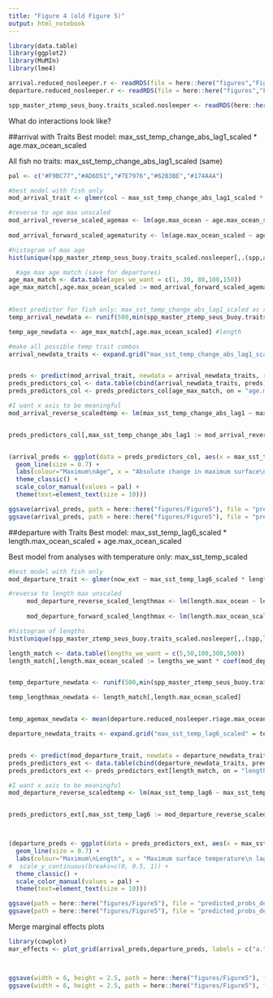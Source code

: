 ```yaml
---
title: "Figure 4 (old Figure 5)"
output: html_notebook
---
```


```r
library(data.table)
library(ggplot2)
library(MuMIn)
library(lme4)

arrival.reduced_nosleeper.r <- readRDS(file = here::here("figures","Figure5","arrival.reduced_nosleeper.r.rds"))
departure.reduced_nosleeper.r <- readRDS(file = here::here("figures","Figure5","departure.reduced_nosleeper.r.rds"))

spp_master_ztemp_seus_buoy.traits_scaled.nosleeper <- readRDS(here::here("figures","Figure5","spp_master_ztemp_seus_buoy.traits_scaled.nosleeper.rds"))
```

What do interactions look like?

##arrival with Traits
Best model: max_sst_temp_change_abs_lag1_scaled * age.max_ocean_scaled

All fish no traits: max_sst_temp_change_abs_lag1_scaled (same)


```r
pal <- c("#F9BC77","#AD6D51","#7E7976","#62B3BE","#174A4A")

#best model with fish only 
mod_arrival_trait <- glmer(col ~ max_sst_temp_change_abs_lag1_scaled * age.max_ocean_scaled + (1|reg) + (1|spp), family = "binomial", data = arrival.reduced_nosleeper.r, nAGQ = 0)

#reverse to age max unscaled
mod_arrival_reverse_scaled_agemax <- lm(age.max_ocean ~ age.max_ocean_scaled, data = spp_master_ztemp_seus_buoy.traits_scaled.nosleeper) 
  
mod_arrival_forward_scaled_agematurity <- lm(age.max_ocean_scaled ~ age.max_ocean, data = spp_master_ztemp_seus_buoy.traits_scaled.nosleeper)

#histogram of max age
hist(unique(spp_master_ztemp_seus_buoy.traits_scaled.nosleeper[,.(spp,age.max_ocean)]$age.max_ocean))

  #age max age match (save for departures)
age_max_match <- data.table(ages_we_want = c(1, 30, 80,100,150))
age_max_match[,age.max_ocean_scaled := mod_arrival_forward_scaled_agematurity$coefficients[1] + mod_arrival_forward_scaled_agematurity$coefficients[2]*ages_we_want]
        

#best predictor for fish only: max_sst_temp_change_abs_lag1_scaled as x axis
temp_arrival_newdata <- runif(500,min(spp_master_ztemp_seus_buoy.traits_scaled.nosleeper$max_sst_temp_change_abs_lag1_scaled), max(spp_master_ztemp_seus_buoy.traits_scaled.nosleeper$max_sst_temp_change_abs_lag1_scaled))

temp_age_newdata <- age_max_match[,age.max_ocean_scaled] #length

#make all possible temp trait combos
arrival_newdata_traits <- expand.grid("max_sst_temp_change_abs_lag1_scaled" = temp_arrival_newdata, "age.max_ocean_scaled" = temp_age_newdata)


preds <- predict(mod_arrival_trait, newdata = arrival_newdata_traits, re.form = NA, type = "response")
preds_predictors_col <- data.table(cbind(arrival_newdata_traits, preds))
preds_predictors_col <- preds_predictors_col[age_max_match, on = "age.max_ocean_scaled"]

#I want x axis to be meaningful
mod_arrival_reverse_scaledtemp <- lm(max_sst_temp_change_abs_lag1 ~ max_sst_temp_change_abs_lag1_scaled, data = spp_master_ztemp_seus_buoy.traits_scaled.nosleeper)


preds_predictors_col[,max_sst_temp_change_abs_lag1 := mod_arrival_reverse_scaledtemp$coefficients[2]*max_sst_temp_change_abs_lag1_scaled + mod_arrival_reverse_scaledtemp$coefficients[1] ]


(arrival_preds <- ggplot(data = preds_predictors_col, aes(x = max_sst_temp_change_abs_lag1, y = preds, color = as.factor(ages_we_want))) +
  geom_line(size = 0.7) +
  labs(colour="Maximum\nAge", x = "Absolute change in maximum surface\ntemperature lagged 1 year (\u00B0C)", y = "Probability of Gain") +
  theme_classic() +
  scale_color_manual(values = pal) +
  theme(text=element_text(size = 10)))

ggsave(arrival_preds, path = here::here("figures/Figure5"), file = "predicted_probs_arrival_maxage_nosleeper.jpg")
ggsave(arrival_preds, path = here::here("figures/Figure5"), file = "predicted_probs_arrival_maxage_nosleeper.eps")


```

##departure with Traits
Best model: 		max_sst_temp_lag6_scaled * length.max_ocean_scaled + age.max_ocean_scaled

Best model from analyses with temperature only: max_sst_temp_scaled

```r
#best model with fish only 
mod_departure_trait <- glmer(now_ext ~ max_sst_temp_lag6_scaled * length.max_ocean_scaled + age.max_ocean_scaled + (1|reg) + (1|spp), family = "binomial", data = departure.reduced_nosleeper.r, nAGQ = 0)

#reverse to length max unscaled
     mod_departure_reverse_scaled_lengthmax <- lm(length.max_ocean ~ length.max_ocean_scaled, data = spp_master_ztemp_seus_buoy.traits_scaled.nosleeper) 
      
     mod_departure_forward_scaled_lengthmax <- lm(length.max_ocean_scaled ~ length.max_ocean, data = spp_master_ztemp_seus_buoy.traits_scaled.nosleeper)

#histogram of lengths
hist(unique(spp_master_ztemp_seus_buoy.traits_scaled.nosleeper[,.(spp,length.max_ocean)]$length.max_ocean))

length_match <- data.table(lengths_we_want = c(5,50,100,300,500))
length_match[,length.max_ocean_scaled := lengths_we_want * coef(mod_departure_forward_scaled_lengthmax)[2] + coef(mod_departure_forward_scaled_lengthmax)[1]]


temp_departure_newdata <- runif(500,min(spp_master_ztemp_seus_buoy.traits_scaled.nosleeper$max_sst_temp_lag6_scaled), max(spp_master_ztemp_seus_buoy.traits_scaled.nosleeper$max_sst_temp_lag6_scaled))

temp_lengthmax_newdata <- length_match[,length.max_ocean_scaled]


temp_agemax_newdata <- mean(departure.reduced_nosleeper.r$age.max_ocean_scaled, na.rm = T)

departure_newdata_traits <- expand.grid("max_sst_temp_lag6_scaled" = temp_departure_newdata, "length.max_ocean_scaled" = temp_lengthmax_newdata, "age.max_ocean_scaled" = temp_agemax_newdata)


preds <- predict(mod_departure_trait, newdata = departure_newdata_traits, re.form = NA, type = "response")
preds_predictors_ext <- data.table(cbind(departure_newdata_traits, preds))
preds_predictors_ext <- preds_predictors_ext[length_match, on = "length.max_ocean_scaled"]

#I want x axis to be meaningful
mod_departure_reverse_scaledtemp <- lm(max_sst_temp_lag6 ~ max_sst_temp_lag6_scaled, data = spp_master_ztemp_seus_buoy.traits_scaled.nosleeper)


preds_predictors_ext[,max_sst_temp_lag6 := mod_departure_reverse_scaledtemp$coefficients[2]*max_sst_temp_lag6_scaled + mod_departure_reverse_scaledtemp$coefficients[1] ]



(departure_preds <- ggplot(data = preds_predictors_ext, aes(x = max_sst_temp_lag6, y = preds, color = as.factor(lengths_we_want))) +
  geom_line(size = 0.7) +
  labs(colour="Maximum\nLength", x = "Maximum surface temperature\n lagged 6 years (\u00B0C)", y = "Probability of Loss") +
#  scale_y_continuous(breaks=c(0, 0.5, 1)) +
  theme_classic() +
  scale_color_manual(values = pal) +
  theme(text=element_text(size = 10)))

ggsave(path = here::here("figures/Figure5"), file = "predicted_probs_departure_maxlength_nosleeper.jpg")
ggsave(path = here::here("figures/Figure5"), file = "predicted_probs_departure_maxlength_nosleeper.eps")


```


Merge marginal effects plots
```r
library(cowplot)
mar_effects <- plot_grid(arrival_preds,departure_preds, labels = c("a.","b."), label_size = 10)



ggsave(width = 6, height = 2.5, path = here::here("figures/Figure5"), file = "Figure5_margeffect_nosleeper.jpg")
ggsave(width = 6, height = 2.5, path = here::here("figures/Figure5"), file = "Figure5_margeffect_nosleeper.eps")

```